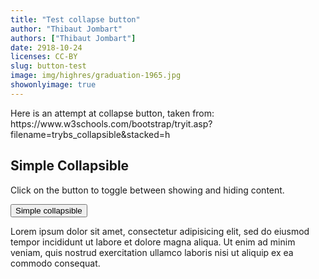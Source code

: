 ```yaml
---
title: "Test collapse button"
author: "Thibaut Jombart"
authors: ["Thibaut Jombart"]
date: 2918-10-24
licenses: CC-BY
slug: button-test
image: img/highres/graduation-1965.jpg
showonlyimage: true
---
```



Here is an attempt at collapse button, taken from:
https://www.w3schools.com/bootstrap/tryit.asp?filename=trybs_collapsible&stacked=h


<div class="container">
  <h2>Simple Collapsible</h2>
  <p>Click on the button to toggle between showing and hiding content.</p>
  <button type="button" class="btn btn-info" data-toggle="collapse" data-target="#demo">Simple collapsible</button>
  <div id="demo" class="collapse">

Lorem ipsum dolor sit amet, consectetur adipisicing elit,
sed do eiusmod tempor incididunt ut labore et dolore magna aliqua. Ut enim ad minim veniam,
quis nostrud exercitation ullamco laboris nisi ut aliquip ex ea commodo consequat.

  </div>
  
</div>




